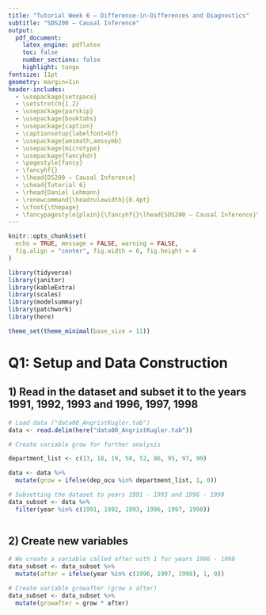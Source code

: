 ```yaml
---
title: "Tutorial Week 6 — Difference-in-Differences and Diagnostics"
subtitle: "SDS200 — Causal Inference"
output:
  pdf_document:
    latex_engine: pdflatex
    toc: false
    number_sections: false
    highlight: tango
fontsize: 11pt
geometry: margin=1in
header-includes:
  - \usepackage{setspace}
  - \setstretch{1.2}
  - \usepackage{parskip}
  - \usepackage{booktabs}
  - \usepackage{caption}
  - \captionsetup{labelfont=bf}
  - \usepackage{amsmath,amssymb}
  - \usepackage{microtype}
  - \usepackage{fancyhdr}
  - \pagestyle{fancy}
  - \fancyhf{}
  - \lhead{DS200 — Causal Inference}
  - \chead{Tutorial 6}
  - \rhead{Daniel Lehmann}
  - \renewcommand{\headrulewidth}{0.4pt}
  - \cfoot{\thepage}
  - \fancypagestyle{plain}{\fancyhf{}\lhead{SDS200 — Causal Inference}\chead{Tutorial Week 6}\rhead{Daniel Lehmann}\renewcommand{\headrulewidth}{0.4pt}\cfoot{\thepage}}
---
```





```r

knitr::opts_chunk$set(
  echo = TRUE, message = FALSE, warning = FALSE,
  fig.align = "center", fig.width = 6, fig.height = 4
)

library(tidyverse)
library(janitor)
library(kableExtra)
library(scales)
library(modelsummary)
library(patchwork)
library(here)

theme_set(theme_minimal(base_size = 11))


```


# Q1: Setup and Data Construction

## 1) Read in the dataset and subset it to the years 1991, 1992, 1993 and 1996, 1997, 1998

```r

# Load data ("data00_AngristKugler.tab")
data <- read.delim(here("data00_AngristKugler.tab"))

# Create variable grow for further analysis

department_list <- c(13, 18, 19, 50, 52, 86, 95, 97, 99)

data <- data %>% 
  mutate(grow = ifelse(dep_ocu %in% department_list, 1, 0))

# Subsetting the dataset to years 1991 - 1993 and 1996 - 1998
data_subset <- data %>% 
  filter(year %in% c(1991, 1992, 1993, 1996, 1997, 1998))



```
## 2) Create new variables

```r

# We create a variable called after with 1 for years 1996 - 1998
data_subset <- data_subset %>% 
  mutate(after = ifelse(year %in% c(1996, 1997, 1998), 1, 0))

# Create variable growafter (grow x after)
data_subset <- data_subset %>% 
  mutate(growafter = grow * after)


```



